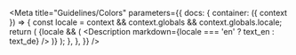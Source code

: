 

<Meta
  title="Guidelines/Colors"
  parameters={{
    docs: {
      container: ({ context }) => {
        const locale = context && context.globals && context.globals.locale;
        return (
          <DocsContainer context={context}>
            {locale && (
              <Description markdown={locale === 'en' ? text_en : text_de} />
            )}
          </DocsContainer>
        );
      },
    },
  }}
/>
